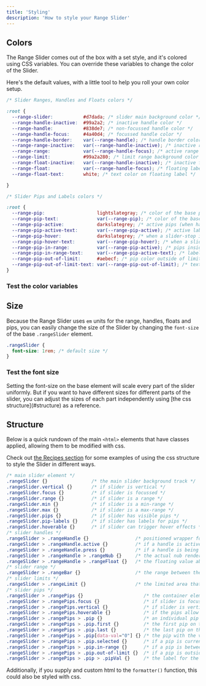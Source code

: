 ```yaml
---
title: 'Styling'
description: 'How to style your Range Slider'
---
```




## Colors
The Range Slider comes out of the box with a set style, and it's
colored using CSS variables. You can override these variables to
change the color of the Slider.

Here's the default values, with a little tool to help you roll your
own color setup.

```css
/* Slider Ranges, Handles and Floats colors */

:root {
  --range-slider:           #d7dada; /* slider main background color */
  --range-handle-inactive:  #99a2a2; /* inactive handle color */
  --range-handle:           #838de7; /* non-focussed handle color */
  --range-handle-focus:     #4a40d4; /* focussed handle color */
  --range-handle-border:    var(--range-handle); /* handle border color */
  --range-range-inactive:   var(--range-handle-inactive); /* inactive range bar background color */
  --range-range:            var(--range-handle-focus); /* active range background color */
  --range-limit:            #99a2a280; /* limit range background color */
  --range-float-inactive:   var(--range-handle-inactive); /* inactive floating label background color */
  --range-float:            var(--range-handle-focus); /* floating label background color */
  --range-float-text:       white; /* text color on floating label */

}
```

```css
/* Slider Pips and Labels colors */

:root {
  --range-pip:                   lightslategray; /* color of the base pips */
  --range-pip-text:              var(--range-pip); /* color of the base labels */
  --range-pip-active:            darkslategrey; /* active pips (when handle is on a slider-stop) */
  --range-pip-active-text:       var(--range-pip-active); /* active labels (when handle is on a slider-stop) */
  --range-pip-hover:             darkslategrey; /* when a slider-stop is hovered */
  --range-pip-hover-text:        var(--range-pip-hover); /* when a slider-stop is hovered */
  --range-pip-in-range:          var(--range-pip-active); /* pips inside the range */
  --range-pip-in-range-text:     var(--range-pip-active-text); /* labels inside the range */
  --range-pip-out-of-limit:      #aebecf; /* pip color outside of limit */
  --range-pip-out-of-limit-text: var(--range-pip-out-of-limit); /* text color on pip outside of limit */
}
```

### Test the color variables

<Demo name="Color Variables for the Slider" client:visible>
  <Variables client:visible />
</Demo>



## Size

Because the Range Slider uses `em` units for the 
range, handles, floats and pips, you can easily change the size
of the Slider by changing the `font-size` of the base `.rangeSlider` element.

```css
.rangeSlider {
  font-size: 1rem; /* default size */
}
```

### Test the font size

<Demo name="Changing the Font Size" client:visible>
  <Sizing client:visible />
</Demo>

<Note title="Distinct Sizes" type="info">
  Setting the font-size on the base element will scale every part of the
  slider uniformly. But if you want to have different sizes for different
  parts of the slider, you can adjust the sizes of each part independently
  using [the css structure](#structure) as a reference.
</Note>



## Structure

Below is a quick rundown of the main `<html>` elements that
have classes applied, allowing them to be modified with css.

<Note>Check out [the Recipes section](./recipes) for some examples of using 
the css structure to style the Slider in different ways.</Note>

```css
/* main slider element */
.rangeSlider {}                /* the main slider background track */
.rangeSlider.vertical {}       /* if slider is vertical */
.rangeSlider.focus {}          /* if slider is focussed */
.rangeSlider.range {}          /* if slider is a range */
.rangeSlider.min {}            /* if slider is a min-range */
.rangeSlider.max {}            /* if slider is a max-range */
.rangeSlider.pips {}           /* if slider has visible pips */
.rangeSlider.pip-labels {}     /* if slider has labels for pips */
.rangeSlider.hoverable {}      /* if slider can trigger hover effects */
/* slider handles */
.rangeSlider > .rangeHandle {}                 /* positioned wrapper for the handle/float */
.rangeSlider > .rangeHandle.active {}          /* if a handle is active in any way */
.rangeSlider > .rangeHandle.press {}           /* if a handle is being pressed down */
.rangeSlider > .rangeHandle > .rangeNub {}     /* the actual nub rendered as a handle */
.rangeSlider > .rangeHandle > .rangeFloat {}   /* the floating value above the handle */
/* slider range */
.rangeSlider > .rangeBar {}                    /* the range between the two handles */
/* slider limits */
.rangeSlider > .rangeLimit {}                  /* the limited area that can be selected */
/* slider pips */
.rangeSlider > .rangePips {}                      /* the container element for the pips */
.rangeSlider > .rangePips.focus {}                /* if slider is focussed */
.rangeSlider > .rangePips.vertical {}             /* if slider is vertical */
.rangeSlider > .rangePips.hoverable {}            /* if the pips allow hover effect */
.rangeSlider > .rangePips > .pip {}               /* an individual pip */
.rangeSlider > .rangePips > .pip.first {}         /* the first pip on the slider */
.rangeSlider > .rangePips > .pip.last {}          /* the last pip on the slider */
.rangeSlider > .rangePips > .pip[data-val="0"] {} /* the pip with the value of 0 */
.rangeSlider > .rangePips > .pip.selected {}      /* if a pip is currently selected */
.rangeSlider > .rangePips > .pip.in-range {}      /* if a pip is between the min and max */
.rangeSlider > .rangePips > .pip.out-of-limit {}  /* if a pip is outside of the limit */
.rangeSlider > .rangePips > .pip > .pipVal {}     /* the label for the pip */
```

<Info>Additionally, if you supply and custom html to the `formatter()` function,
this could also be styled with css.</Info>
